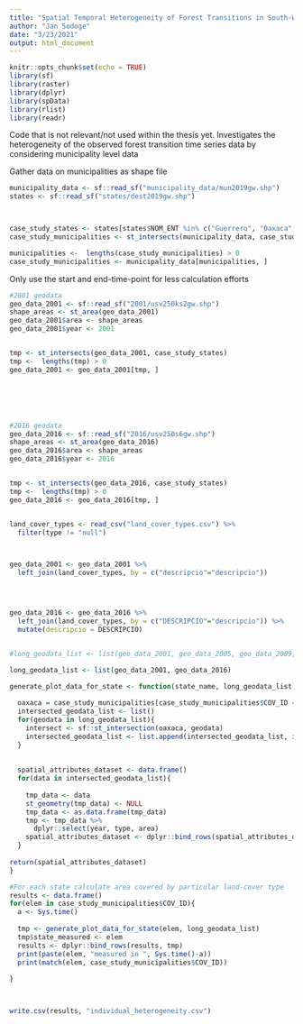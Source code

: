 ```yaml
---
title: "Spatial Temporal Heterogeneity of Forest Transitions in South-Western Mexico"
author: "Jan Sodoge"
date: "3/23/2021"
output: html_document
---
```


```r
knitr::opts_chunk$set(echo = TRUE)
library(sf)
library(raster)
library(dplyr)
library(spData)
library(rlist)
library(readr)
```

Code that is not relevant/not used within the thesis yet. Investigates the heterogeneity of the observed forest transition time series data by considering municipality level data




Gather data on municipalities as shape file
```r
municipality_data <- sf::read_sf("municipality_data/mun2019gw.shp")
states <- sf::read_sf("states/dest2019gw.shp")




```




```r
case_study_states <- states[states$NOM_ENT %in% c("Guerrero", "Oaxaca", "Jalisco", "Michoacán de Ocampo"),]
case_study_municipalities <- st_intersects(municipality_data, case_study_states)

municipalities <-  lengths(case_study_municipalities) > 0
case_study_municipalities <- municipality_data[municipalities, ]

```



Only use the start and end-time-point for less calculation efforts
```r



#2001 geodata
geo_data_2001 <- sf::read_sf("2001/usv250ks2gw.shp")
shape_areas <- st_area(geo_data_2001)
geo_data_2001$area <- shape_areas
geo_data_2001$year <- 2001


tmp <- st_intersects(geo_data_2001, case_study_states)
tmp <-  lengths(tmp) > 0
geo_data_2001 <- geo_data_2001[tmp, ]






#2016 geodata
geo_data_2016 <- sf::read_sf("2016/usv250s6gw.shp")
shape_areas <- st_area(geo_data_2016)
geo_data_2016$area <- shape_areas
geo_data_2016$year <- 2016


tmp <- st_intersects(geo_data_2016, case_study_states)
tmp <-  lengths(tmp) > 0
geo_data_2016 <- geo_data_2016[tmp, ]



```






```r

land_cover_types <- read_csv("land_cover_types.csv") %>% 
  filter(type != "null")



geo_data_2001 <- geo_data_2001 %>% 
  left_join(land_cover_types, by = c("descripcio"="descripcio"))




geo_data_2016 <- geo_data_2016 %>% 
  left_join(land_cover_types, by = c("DESCRIPCIO"="descripcio")) %>% 
  mutate(descripcio = DESCRIPCIO)


#long_geodata_list <- list(geo_data_2001, geo_data_2005, geo_data_2009, geo_data_2013, geo_data_2016)

long_geodata_list <- list(geo_data_2001, geo_data_2016)


```

```r


generate_plot_data_for_state <- function(state_name, long_geodata_list){
  
  oaxaca = case_study_municipalities[case_study_municipalities$COV_ID == state_name, ]
  intersected_geodata_list <- list()
  for(geodata in long_geodata_list){
    intersect <- sf::st_intersection(oaxaca, geodata)
    intersected_geodata_list <- list.append(intersected_geodata_list, intersect)
  }
  
  
  spatial_attributes_dataset <- data.frame()
  for(data in intersected_geodata_list){
    
    tmp_data <- data
    st_geometry(tmp_data) <- NULL
    tmp_data <- as.data.frame(tmp_data)
    tmp <- tmp_data %>% 
      dplyr::select(year, type, area)
    spatial_attributes_dataset <- dplyr::bind_rows(spatial_attributes_dataset, tmp_data)
  }
  
return(spatial_attributes_dataset)  
}

```







```r

#For each state calculate area covered by particular land-cover type
results <- data.frame()
for(elem in case_study_municipalities$COV_ID){
  a <- Sys.time()
  
  tmp <- generate_plot_data_for_state(elem, long_geodata_list)
  tmp$state_measured <- elem
  results <- dplyr::bind_rows(results, tmp)
  print(paste(elem, "measured in ", Sys.time()-a))
  print(match(elem, case_study_municipalities$COV_ID))
  
}



write.csv(results, "individual_heterogeneity.csv")

```


